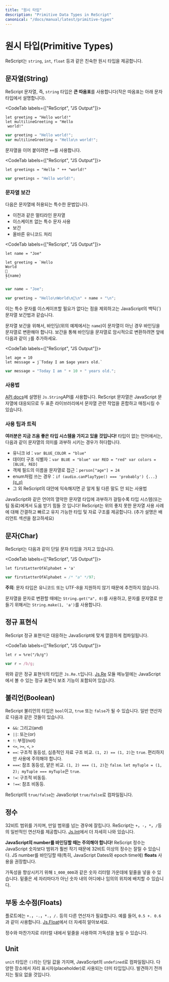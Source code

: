 ```yaml
---
title: "원시 타입"
description: "Primitive Data Types in ReScript"
canonical: "/docs/manual/latest/primitive-types"
---
```


<!--
# Primitive Types
-->
# 원시 타입(Primitive Types)

<!--
ReScript comes with the familiar primitive types like `string`, `int`, `float`, etc.
-->

ReScript는 `string`, `int`, `float` 등과 같은 친숙한 원시 타입을 제공합니다.

<!-- TODO: doc unit -->

<!--
## String
-->
## 문자열(String)

<!--
ReScript `string`s are delimited using **double** quotes (single quotes are reserved for the character type below).
-->

ReScript 문자열, 즉, `string` 타입은 **큰 따옴표**를 사용합니다(작은 따옴표는 아래 문자 타입에서 설명합니다).

<CodeTab labels={["ReScript", "JS Output"]}>

```res example
let greeting = "Hello world!"
let multilineGreeting = "Hello
 world!"
```
```js
var greeting = "Hello world!";
var multilineGreeting = "Hello\n world!";
```

</CodeTab>

<!--
To concatenate strings, use `++`:
-->

문자열을 이어 붙이려면 `++`를 사용합니다.

<CodeTab labels={["ReScript", "JS Output"]}>

```res example
let greetings = "Hello " ++ "world!"
```
```js
var greetings = "Hello world!";
```

</CodeTab>

<!--
### String Interpolation
-->
### 문자열 보간

<!--
There's a special syntax for string that allows
-->

다음은 문자열에 허용되는 특수한 문법입니다.

<!--
- multiline string just like before
- no special character escaping
- Interpolation
- Proper unicode handling
-->

- 이전과 같은 멀티라인 문자열
- 이스케이프 없는 특수 문자 사용
- 보간
- 올바른 유니코드 처리

<CodeTab labels={["ReScript", "JS Output"]}>

```res example
let name = "Joe"

let greeting = `Hello
World
👋
${name}
`
```
```js
var name = "Joe";

var greeting = "Hello\nWorld\n👋\n" + name + "\n";
```

</CodeTab>

<!--
This is just like JavaScript's backtick string interpolation, except without needing to escape special characters.
-->

이는 특수 문자를 이스케이프할 필요가 없다는 점을 제외하고는 JavaScript의 백틱(`) 문자열 보간법과 같습니다.

<!--
For interpolation, you'll have to convert the binding (`name` in the example) into a string if it isn't one. If you want the interpolation to implicitly convert a binding into a string, prepend a `j`:
-->

문자열 보간을 위해서, 바인딩(위의 예제에서는 `name`)이 문자열이 아닌 경우 바인딩을 문자열로 변환해야 합니다. 보간을 통해 바인딩을 문자열로 암시적으로 변환하려면 앞에 다음과 같이 `j`를 추가하세요.

<CodeTab labels={["ReScript", "JS Output"]}>

```res example
let age = 10
let message = j`Today I am $age years old.`
```
```js
var message = "Today I am " + 10 + " years old.";
```

</CodeTab>

<!--
### Usage
-->
### 사용법

<!--
See the familiar `Js.String` API in the [API docs](api/js/string). Since a ReScript string maps to a JavaScript string, you can mix & match the string operations in both standard libraries.
-->

[API docs](api/js/string)에 설명된 `Js.String`API를 사용합니다. ReScript 문자열은 JavaScript 문자열에 대응되므로 두 표준 라이브러리에서 문자열 관련 작업을 혼합하고 매칭시킬 수 있습니다.

<!--
### Tips & Tricks
-->
### 사용 팁과 트릭

<!--
**You have a good type system now!** In an untyped language, you'd often overload the meaning of string by using it as:
-->

**여러분은 지금 즈음 좋은 타입 시스템을 가지고 있을 것입니다!** 타입이 없는 언어에서는, 다음과 같이 문자열의 의미를 과부하 시키는 경우가 허다합니다.  

<!--
- a unique id: `var BLUE_COLOR = "blue"`
- an identifier into a data structure: `var BLUE = "blue" var RED = "red" var colors = [BLUE, RED]`
- the name of an object field: `person["age"] = 24`
- an enum: `if (audio.canPlayType() === 'probably') {...}` [(ಠ_ಠ)](https://developer.mozilla.org/en-US/docs/Web/API/HTMLMediaElement/canPlayType#Return_value)
- other crazy patterns you'll soon find horrible, after getting used to ReScript's alternatives.
-->

- 유니크 id：`var BLUE_COLOR = "blue"`
- 데이터 구조 식별자：`var BLUE = "blue" var RED = "red" var colors = [BLUE, RED]`
- 객체 필드의 이름을 문자열로 접근：`person["age"] = 24`
- enum처럼 쓰는 경우：`if (audio.canPlayType() === 'probably') {...}` [(ಠ_ಠ)](https://developer.mozilla.org/en-US/docs/Web/API/HTMLMediaElement/canPlayType#Return_value)
- 그 외 ReScript의 대안에 익숙해지면 곧 알게 될 다른 말도 안 되는 사용법

<!--
The more you overload the poor string type, the less the type system (or a teammate) can help you! ReScript provides concise, fast and maintainable types & data structures alternatives to the use-cases above (e.g. variants, in a later section).
-->

JavaScript와 같은 언어의 열악한 문자열 타입에 과부하가 걸릴수록 타입 시스템(또는 팀 동료)에게서 도움 받기 힘들 것 입니다! ReScript는 위의 좋지 못한 문자열 사용 사례에 대해 간결하고 빠르고 유지 가능한 타입 및 자료 구조를 제공합니다. (추가 설명은 배리언트 섹션을 참고하세요)

<!--
## Char
-->
## 문자(Char)

<!--
ReScript has a type for a string with a single letter:
-->

ReScript는 다음과 같이 단일 문자 타입을 가지고 있습니다.

<CodeTab labels={["ReScript", "JS Output"]}>

```res example
let firstLetterOfAlphabet = 'a'
```
```js
var firstLetterOfAlphabet = /* "a" */97;
```

</CodeTab>

<!--
**Note**: Char doesn't support Unicode or UTF-8 and is therefore not recommended.
-->

**주의**: 문자 타입은 유니코드 또는 UTF-8을 지원하지 않기 때문에 추천하지 않습니다.

<!--
To convert a String to a Char, use `String.get("a", 0)`. To convert a Char to a String, use `String.make(1, 'a')`.
-->

문자열을 문자로 변환할 때에는 `String.get("a", 0)`를 사용하고, 문자를 문자열로 만들기 위해서는 `String.make(1, 'a')`를 사용합니다.

<!--
Regular Expression
-->
## 정규 표현식

<!--
ReScript regular expressions compile cleanly to their JavaScript counterpart:
-->

ReScript 정규 표현식은 대응하는 JavaScript에 맞게 깔끔하게 컴파일됩니다.

<CodeTab labels={["ReScript", "JS Output"]}>

```res example
let r = %re("/b/g")
```
```js
var r = /b/g;
```

</CodeTab>

<!--
A regular expression like the above has the type `Js.Re.t`. The [Js.Re](api/js/re) module contains the regular expression helpers you have seen in JS.
-->

위와 같은 정규 표현식의 타입은 `Js.Re.t`입니다. [Js.Re](api/js/re) 모듈 메뉴얼에는 JavaScript에서 볼 수 있는 정규 표현식 보조 기능이 포함되어 있습니다.

<!--
## Boolean
-->
## 불리언(Boolean)

<!--
A ReScript boolean has the type `bool` and can be either `true` or `false`. Common operations:
-->

ReScript 불리언의 타입은 `bool`이고, `true` 또는 `false`가 될 수 있습니다. 일반 연산자로 다음과 같은 것들이 있습니다. 

<!--
- `&&`: logical and.
- `||`: logical or.
- `!`: logical not.
- `<=`, `>=`, `<`, `>`
- `==`: structural equal, compares data structures deeply. `(1, 2) == (1, 2)` is `true`. Convenient, but use with caution.
- `===`: referential equal, compares shallowly. `(1, 2) === (1, 2)` is `false`. `let myTuple = (1, 2); myTuple === myTuple` is `true`.
- `!=`: structural unequal.
- `!==`: referential unequal.
-->

- `&&`: 그리고(and)
- `||`: 또는(or)
- `!`: 부정(not)
- `<=`, `>=`, `<`, `>`
- `==`: 구조적 동등성, 심층적인 자료 구조 비교. `(1, 2) == (1, 2)`는 `true`. 편리하지만 사용에 주의해야 합니다.
- `===`: 참조 동등성, 얕은 비교. `(1, 2) === (1, 2)`는 `false`. `let myTuple = (1, 2); myTuple === myTuple`은 `true`.
- `!=`: 구조적 비동등.
- `!==`: 참조 비동등.

<!--
ReScript's `true/false` compiles into a JavaScript `true/false`.
-->

ReScript의 `true/false`는 JavaScript `true/false`로 컴파일됩니다.

<!--
## Integers
-->
## 정수

<!--
32-bits, truncated when necessary. We provide the usual operations on them: `+`, `-`, `*`, `/`, etc. See [Js.Int](api/js/int) for helper functions.
-->


32비트 범위를 가지며, 만일 범위를 넘는 경우에 잘립니다. ReScript는 `+`，`-`，`*`，`/`등의 일반적인 연산자를 제공합니다. [Js.Int](api/js/int)에서 더 자세히 나와 있습니다. 

<!--
**Be careful when you bind to JavaScript numbers!** Since ReScript integers have a much smaller range than JavaScript numbers, data might get lost when dealing with large numbers. In those cases, it’s much safer to bind the numbers as **floats**. Be extra mindful of this when binding to JavaScript Dates and their epoch time.
-->

**JavaScript의 number를 바인딩할 때는 주의해야 합니다!** ReScript 정수는 JavaScript 숫자보다 범위가 훨씬 작기 때문에  32비트 이상의 정수는 잘릴 수 있습니다. JS number를 바인딩할 때(특히, JavaScript Dates와 epoch time에) **floats** 사용을 권장합니다.

<!--
To improve readability, you may place underscores in the middle of numeric literals such as `1_000_000`. Note that underscores can be placed anywhere within a number, not just every three digits.
-->

가독성을 향상시키기 위해 `1_000_000`과 같은 숫자 리터럴 가운데에 밑줄을 넣을 수 있습니다. 밑줄은 세 자리마다가 아닌 숫자 내의 어디에나 임의의 위치에 배치할 수 있습니다.

<!--
## Floats
-->
## 부동 소수점(Floats)

<!--
Float requires other operators: `+.`, `-.`, `*.`, `/.`, etc. Like `0.5 +. 0.6`. See [Js.Float](api/js/float) for helper functions.
-->

플로트에는 `+.`，`-.`，`*.`，`/.` 등의 다른 연산자가 필요합니다. 예를 들어, `0.5 +. 0.6`과 같이 사용합니다. [Js.Float](api/js/float)에서 더 자세히 알아보세요.

<!--
As with integers, you may use underscores within literals to improve readability.
-->

정수와 마찬가지로 리터럴 내에서 밑줄을 사용하여 가독성을 높일 수 있습니다.

## Unit

<!--
The `unit` type has a single value, `()`. It compiles to JavaScript's `undefined`. It's a dummy type used as a placeholder in various places. You won't need it until you see it.
-->

`unit` 타입은 `()`라는 단일 값을 가지며, JavaScript의 `undefined`로 컴파일됩니다. 다양한 장소에서 자리 표시자(placeholder)로 사용되는 더미 타입입니다. 발견하기 전까지는 필요 없을 것입니다. 
